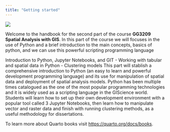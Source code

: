 ```yaml
---
title: "Getting started"
---
```



![](img/py4sda_logo.png)

Welcome to the handbook for the second part of the course **GG3209 Spatial Analysis with GIS**. In this part of the course we will focuses in the use of Python and a brief introduction to the main concepts, basics of python, and we can use this powerful scripting programming language


Introduction to Python, Jupyter Notebooks, and GIT 
- Working with tabular and spatial data in Python 
- Clustering models 
This part will stablish a comprehensive introduction to Python (an easy to learn and powerful 
development programming language) and its use for manipulation of spatial data and deployment of 
spatial analysis models. Python has been multiple times catalogued as the one of the most popular 
programming technologies and it is widely used as a scripting language in the GIScience world. 
Students will learn how to set up their own development environment with a popular tool called 
3 
Jupyter Notebooks, then learn how to manipulate vector and raster data and finish with running 
clustering methods, as a useful methodology for dissertations. 

To learn more about Quarto books visit <https://quarto.org/docs/books>.
